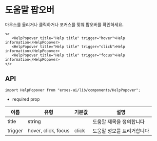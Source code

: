 
<HeroPattern />

# 도움말 팝오버
마우스를 올리거나 클릭하거나 포커스를 맞춰 팝오버를 확인하세요.
 ```tsx
<>
	<HelpPopover title="Help title" trigger="hover">Help information</HelpPopover> 
	<HelpPopover title="Help title" trigger="click">Help information</HelpPopover> 
	<HelpPopover title="Help title" trigger="focus">Help information</HelpPopover>
</>
 ```

## **API**

```tsx
import HelpPopover from "erxes-ui/lib/components/HelpPopover";
```
* required prop

| 이름 | 유형 | 기본값 | 설명 |
| ---| --- | ---| --- |
| title	 | string |  | 도움말 제목을 정의합니다 |
| trigger | hover, click, focus | click | 도움말 정보를 트리거합니다 |